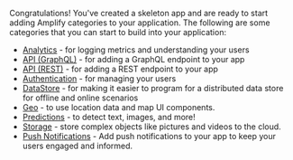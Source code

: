Congratulations! You've created a skeleton app and are ready to start adding Amplify categories to your application. The following are some categories that you can start to build into your application:

- [Analytics](/[platform]/build-a-backend/more-features/analytics/set-up-analytics/) - for logging metrics and understanding your users
- [API (GraphQL)](/[platform]/build-a-backend/graphqlapi/set-up-graphql-api/) - for adding a GraphQL endpoint to your app
- [API (REST)](/[platform]/build-a-backend/restapi/set-up-rest-api/) - for adding a REST endpoint to your app
- [Authentication](/[platform]/build-a-backend/auth/set-up-auth/) - for managing your users
- [DataStore](/[platform]/build-a-backend/more-features/datastore/set-up-datastore/) - for making it easier to program for a distributed data store for offline and online scenarios
- [Geo](/[platform]/build-a-backend/more-features/geo/set-up-geo/) - to use location data and map UI components.
- [Predictions](/[platform]/build-a-backend/more-features/predictions/set-up-predictions/) - to detect text, images, and more!
- [Storage](/[platform]/build-a-backend/storage/set-up-storage/) - store complex objects like pictures and videos to the cloud.
- [Push Notifications](/[platform]/build-a-backend/push-notifications/set-up-push-notifications/) - Add push notifications to your app to keep your users engaged and informed.
